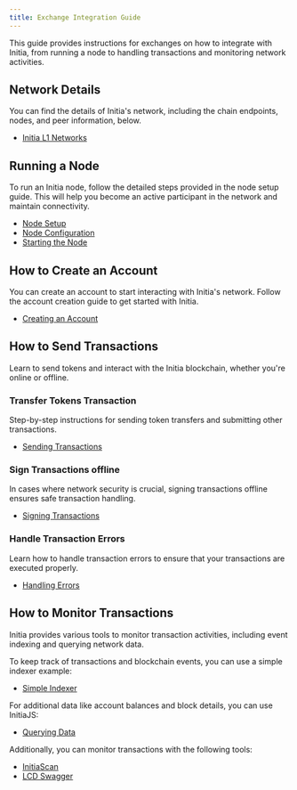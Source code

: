```yaml
---
title: Exchange Integration Guide
---
```


This guide provides instructions for exchanges on how to integrate with Initia, from running a node to handling transactions and monitoring network activities.

## Network Details

You can find the details of Initia's network, including the chain endpoints, nodes, and peer information, below.

- [Initia L1 Networks](/developers/developer-guides/networks/initia-l1)

## Running a Node

To run an Initia node, follow the detailed steps provided in the node setup guide. This will help you become an active participant in the network and maintain connectivity.

- [Node Setup](/developers/running-a-node/manual-setup/node-setup)
- [Node Configuration](/developers/running-a-node/manual-setup/node-configuration)
- [Starting the Node](/developers/running-a-node/manual-setup/starting-the-node)

## How to Create an Account

You can create an account to start interacting with Initia's network. Follow the account creation guide to get started with Initia.

- [Creating an Account](/developers/developer-guides/tools/sdks/initia-js/accounts)

## How to Send Transactions

Learn to send tokens and interact with the Initia blockchain, whether you're online or offline.

### Transfer Tokens Transaction

Step-by-step instructions for sending token transfers and submitting other transactions.

- [Sending Transactions](/developers/developer-guides/tools/sdks/initia-js/transactions/sending-transactions)

### Sign Transactions offline

In cases where network security is crucial, signing transactions offline ensures safe transaction handling.

- [Signing Transactions](/developers/developer-guides/tools/sdks/initia-js/transactions/signing-transactions)

### Handle Transaction Errors

Learn how to handle transaction errors to ensure that your transactions are executed properly.

- [Handling Errors](/developers/developer-guides/tools/sdks/initia-js/transactions/handling-errors)

## How to Monitor Transactions

Initia provides various tools to monitor transaction activities, including event indexing and querying network data.

To keep track of transactions and blockchain events, you can use a simple indexer example:

- [Simple Indexer](https://github.com/initia-labs/simple-indexer)

For additional data like account balances and block details, you can use InitiaJS:

- [Querying Data](/developers/developer-guides/tools/sdks/initia-js/querying-data)

Additionally, you can monitor transactions with the following tools:

- [InitiaScan](https://scan.testnet.initia.xyz/initiation-2)
- [LCD Swagger](https://lcd.initiation-2.initia.xyz/swagger/)
